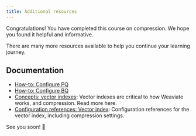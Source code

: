 ```yaml
---
title: Additional resources
---
```


Congratulations! You have completed this course on compression. We hope you found it helpful and informative.

There are many more resources available to help you continue your learning journey.

## Documentation

- [How-to: Configure PQ](/developers/weaviate/configuration/pq-compression.md)
- [How-to: Configure BQ](/developers/weaviate/configuration/bq-compression.md)
- [Concepts: vector indexes](/developers/weaviate/concepts/vector-index.md): Vector indexes are critical to how Weaviate works, and compression. Read more here.
- [Configuration references: Vector index](/developers/weaviate/config-refs/schema/vector-index.md): Configuration references for the vector index, including compression settings.


<CTASocials />

See you soon! 👋


<GiscusDocComment />
